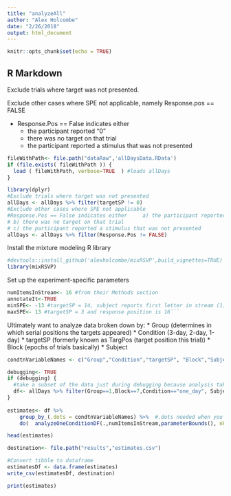 ```yaml
---
title: "analyzeAll"
author: "Alex Holcombe"
date: "2/26/2018"
output: html_document
---
```


```r
knitr::opts_chunk$set(echo = TRUE)
```

## R Markdown

Exclude trials where target was not presented.

Exclude other cases where SPE not applicable, namely Response.pos == FALSE

* Response.Pos == False indicates either		
  + the participant reported "0"
  + there was no target on that trial
  + the participant reported a stimulus that was not presented

```r

fileWithPath<- file.path("dataRaw",'allDaysData.RData') 
if (file.exists( fileWithPath )) {
  load ( fileWithPath, verbose=TRUE  ) #loads allDays
}

library(dplyr)
#Exclude trials where target was not presented
allDays <- allDays %>% filter(targetSP != 0)
#Exclude other cases where SPE not applicable
#Response.Pos == False indicates either		a) the participant reported "0"
# b) there was no target on that trial
# c) the participant reported a stimulus that was not presented
allDays <- allDays %>% filter(Response.Pos != FALSE)
```


Install the mixture modeling R library
```r
#devtools::install_github('alexholcombe/mixRSVP',build_vignettes=TRUE)  #If want latest version
library(mixRSVP)

```

Set up the experiment-specific parameters 

```r

numItemsInStream<- 16 #from their Methods section  
annotateIt<-TRUE
minSPE<- -13 #targetSP = 14, subject reports first letter in stream (1)
maxSPE<- 13 #targetSP = 3 and response position is 16```
```

Ultimately want to analyze data broken down by:
* Group (determines in which serial positions the targets appeared)
* Condition (3-day, 2-day, 1-day)
* targetSP  (formerly known as TargPos (target position this trial))
* Block (epochs of trials basically)
* Subject

```r

condtnVariableNames <- c("Group","Condition","targetSP", "Block","Subject")  
```


```r

debugging<- TRUE
if (debugging) {
  #take a subset of the data just during debugging because analysis takes all night maybe
  df<- allDays %>% filter(Group==1,Block==7,Condition=="one_day", Subject<17)
}
  
estimates<- df %>%  
    group_by_(.dots = condtnVariableNames) %>%  #.dots needed when you have a variable containing multiple factor names
    do(  analyzeOneConditionDF(.,numItemsInStream,parameterBounds(), nReplicates=3)  )

head(estimates)

```

```r

destination<- file.path("results","estimates.csv")

#Convert tibble to dataframe
estimatesDf <- data.frame(estimates)
write_csv(estimatesDf, destination)

print(estimates)
```
